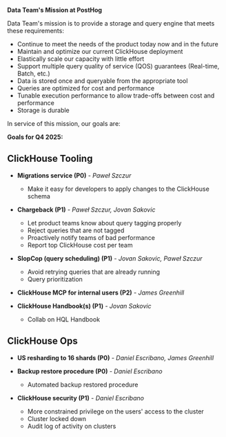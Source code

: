 **Data Team's Mission at PostHog**

Data Team's mission is to provide a storage and query engine that meets these requirements:
- Continue to meet the needs of the product today now and in the future
- Maintain and optimize our current ClickHouse deployment
- Elastically scale our capacity with little effort
- Support multiple query quality of service (QOS) guarantees (Real-time, Batch, etc.)
- Data is stored once and queryable from the appropriate tool
- Queries are optimized for cost and performance
- Tunable execution performance to allow trade-offs between cost and performance
- Storage is durable

In service of this mission, our goals are:

**Goals for Q4 2025:**

## ClickHouse Tooling

- **Migrations service (P0)** - _Paweł Szczur_
    - Make it easy for developers to apply changes to the ClickHouse schema

- **Chargeback (P1)** - _Paweł Szczur, Jovan Sakovic_
    - Let product teams know about query tagging properly
    - Reject queries that are not tagged
    - Proactively notify teams of bad performance
    - Report top ClickHouse cost per team

- **SlopCop (query scheduling) (P1)** - _Jovan Sakovic, Paweł Szczur_
    - Avoid retrying queries that are already running
    - Query prioritization

- **ClickHouse MCP for internal users (P2)** - _James Greenhill_

- **ClickHouse Handbook(s) (P1)** - _Jovan Sakovic_
    - Collab on HQL Handbook


## ClickHouse Ops

- **US resharding to 16 shards (P0)** - _Daniel Escribano, James Greenhill_

- **Backup restore procedure (P0)** - _Daniel Escribano_
    - Automated backup restored procedure

- **ClickHouse security (P1)** - _Daniel Escribano_
    - More constrained privilege on the users' access to the cluster
    - Cluster locked down
    - Audit log of activity on clusters

